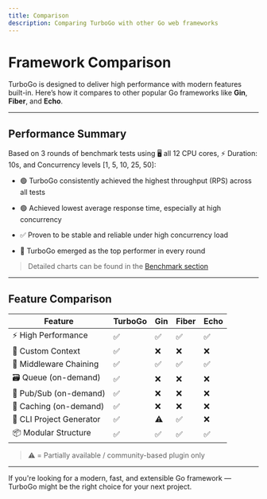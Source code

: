 ```yaml
---
title: Comparison
description: Comparing TurboGo with other Go web frameworks
---
```


#  Framework Comparison

TurboGo is designed to deliver high performance with modern features built-in. Here’s how it compares to other popular Go frameworks like **Gin**, **Fiber**, and **Echo**.

---

##  Performance Summary

Based on 3 rounds of benchmark tests using 🖥️ all 12 CPU cores, ⚡ Duration: 10s, and Concurrency levels [1, 5, 10, 25, 50]:

* 🟢 TurboGo consistently achieved the highest throughput (RPS) across all tests

* 🟢 Achieved lowest average response time, especially at high concurrency

* ✅ Proven to be stable and reliable under high concurrency load

* 🥇 TurboGo emerged as the top performer in every round

> Detailed charts can be found in the [Benchmark section](/docs/benchmarks)

---

##  Feature Comparison

| Feature                  | TurboGo | Gin | Fiber | Echo |
| ------------------------ | ------- | --- | ----- | ---- |
| ⚡ High Performance       | ✅       | ✅   | ✅     | ✅    |
| 🧠 Custom Context        | ✅       | ❌   | ❌     | ❌    |
| 🧵 Middleware Chaining   | ✅       | ✅   | ✅     | ✅    |
| 🗃️ Queue (on-demand)    | ✅       | ❌   | ❌     | ❌    |
| 📢 Pub/Sub (on-demand)   | ✅       | ❌   | ❌     | ❌    |
| 💾 Caching (on-demand)   | ✅       | ❌   | ❌     | ❌    |
| 🧰 CLI Project Generator | ✅       | ⚠️  | ✅     | ❌    |
| 📦 Modular Structure     | ✅       | ✅   | ✅     | ✅    |

> ⚠️ = Partially available / community-based plugin only

---

If you're looking for a modern, fast, and extensible Go framework — TurboGo might be the right choice for your next project.


